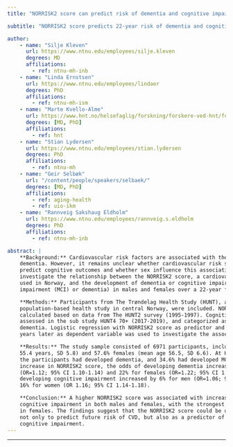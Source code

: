 ```yaml
---
title: "NORRISK2 score can predict risk of dementia and cognitive impairment"

subtitle: "NORRISK2 score predicts 22-year risk of dementia and cognitive impairment, with stronger effects in women."

author:
    - name: "Silje Kleven"
      url: https://www.ntnu.edu/employees/silje.kleven
      degrees: MD
      affiliations:
        - ref: ntnu-mh-inb
    - name: "Linda Ernstsen"
      url: https://www.ntnu.edu/employees/lindaer
      degrees: PhD
      affiliations:
        - ref: ntnu-mh-ism
    - name: "Marte Kvello-Alme"
      url: https://www.hnt.no/helsefaglig/forskning/forskere-ved-hnt/forskere-i-hnt/#kvello-alme-marte
      degrees: [MD, PhD]
      affiliations:
        - ref: hnt
    - name: "Stian Lydersen"
      url: https://www.ntnu.edu/employees/stian.lydersen
      degrees: PhD
      affiliations:
        - ref: ntnu-mh
    - name: "Geir Selbæk"
      url: "/content/people/speakers/selbaek/"
      degrees: [MD, PhD]
      affiliations:
        - ref: aging-health
        - ref: uio-ikm
    - name: "Rannveig Sakshaug Eldholm"
      url: https://www.ntnu.edu/employees/rannveig.s.eldholm
      degrees: PhD
      affiliations:
        - ref: ntnu-mh-inb

abstract: |
    **Background:** Cardiovascular risk factors are associated with the risk of cognitive decline and
    dementia. However, it remains unclear whether cardiovascular risk scores can effectively
    predict cognitive outcomes and whether sex influence this association. This study aimed to
    investigate the relationship between the NORRISK2 score, a cardiovascular risk score widely
    used in Norway, and the development of dementia or cognitive impairment (mild cognitive
    impairment (MCI) or dementia) in males and females over a 22-year follow-up period.

    **Methods:** Participants from The Trøndelag Health Study (HUNT), a longitudinal,
    population-based health study in central Norway, were included. NORRISK2 score was
    calculated based on data from The HUNT2 survey (1995-1997). Cognitive status was
    assessed in the sub study HUNT4 70+ (2017-2019), and categorized as normal, MCI or
    dementia. Logistic regression with NORRISK2 score as predictor and cognitive status 22
    years later as dependent variable was used to investigate the associations.

    **Results:** The study sample consisted of 6971 participants, including 42.4% males (mean age
    55.4 years, SD 5.8) and 57.6% females (mean age 56.5, SD 6.6). At HUNT4 70+, 14.0% of
    the participants had developed dementia, and 34.6% had developed MCI. Per one unit
    increase in NORRISK2 score, the odds of developing dementia increased by 12% for males
    (OR=1.12; 95% CI 1.10-1.14) and 22% for females (OR=1.22; 95% CI 1.20-1.25). Odds for
    developing cognitive impairment increased by 6% for men (OR=1.06; 95% CI 1.05-1.08) and
    16% for women (OR 1.16; 95% CI 1.14-1.18).

    **Conclusion:** A higher NORRISK2 score was associated with increased risk of dementia and
    cognitive impairment in both males and females, with the strongest associations being found
    in females. The findings suggest that the NORRISK2 score could be used in clinical practice
    not only to predict future risk of CVD, but also as a predictor of risk of dementia and
    cognitive impairment.
---
```


***

<!-- <object data="/res/program.pdf" type="application/pdf" width="100%" height="600">
</object> -->
